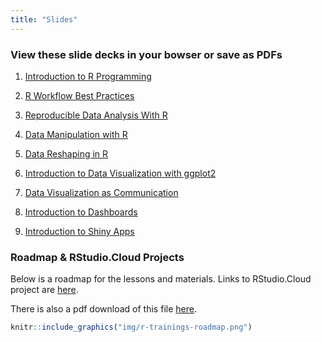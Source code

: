 ```yaml
---
title: "Slides"
---
```


### View these slide decks in your bowser or save as PDFs

1. [Introduction to R Programming](https://mjfrigaard.github.io/intro-to-r-programming/Index.html#1)

2. [R Workflow Best Practices](https://mjfrigaard.github.io/r-workflow-best-practices/Index.html#1)

3. [Reproducible Data Analysis With R](https://mjfrigaard.github.io/rep-res-rmarkdown/Index.html#1)

4. [Data Manipulation with R](https://mjfrigaard.github.io/data-manip-intro/Index.html#1)

5. [Data Reshaping in R](https://mjfrigaard.github.io/data-transformations-joins/Index.html#1)

6. [Introduction to Data Visualization with ggplot2](https://mjfrigaard.github.io/data-viz-intro/Index.html#1)

7. [Data Visualization as Communication](https://mjfrigaard.github.io/data-viz-as-comm/Index.html#1)

8. [Introduction to Dashboards](https://mjfrigaard.github.io/intro-to-dashboards/Index.html#1)

9. [Introduction to Shiny Apps](https://mjfrigaard.github.io/intro-to-shiny/Index.html#1)

### Roadmap & RStudio.Cloud Projects

Below is a roadmap for the lessons and materials. Links to RStudio.Cloud project are [here](https://rstudio.cloud/spaces/111399/join?access_code=UiorYWtm0%2BD7qRrCjJK%2Bxxrmcd246SA1UEBLAfOe). 

There is also a pdf download of this file [here](https://github.com/mjfrigaard/r-meetup-tutorials/blob/gh-pages/img/r-trainings-roadmap.pdf).

```r
knitr::include_graphics("img/r-trainings-roadmap.png")
```
